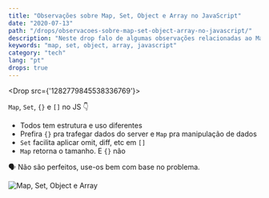```yaml
---
title: "Observações sobre Map, Set, Object e Array no JavaScript"
date: "2020-07-13"
path: "/drops/observacoes-sobre-map-set-object-array-no-javascript/"
description: "Neste drop falo de algumas observações relacionadas ao Map, Set, Object e Array como estrutura de dados do JavaScript."
keywords: "map, set, object, array, javascript"
category: "tech"
lang: "pt"
drops: true
---
```



<Drop src={'1282779845538336769'}>

`Map`, `Set`, `{}` e `[]` no JS 👇

- Todos tem estrutura e uso diferentes
- Prefira `{}` pra trafegar dados do server e `Map` pra manipulação de dados
- `Set` facilita aplicar omit, diff, etc em `[]`
- `Map` retorna o tamanho. E `{}` não

🗣 Não são perfeitos, use-os bem com base no problema.

![Map, Set, Object e Array](https://pbs.twimg.com/media/Ec1ZeHHWAAEJb1B?format=jpg&name=medium)

</Drop>
